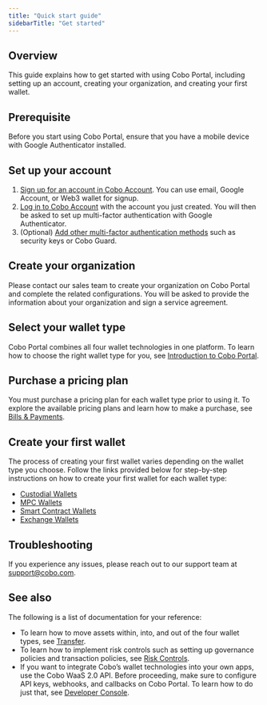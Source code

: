 ```yaml
---
title: "Quick start guide"
sidebarTitle: "Get started"
---
```


## Overview

This guide explains how to get started with using Cobo Portal, including setting up an account, creating your organization, and creating your first wallet.

## Prerequisite

Before you start using Cobo Portal, ensure that you have a mobile device with Google Authenticator installed.

## Set up your account

1. [Sign up for an account in Cobo Account](/cobo-accounts/set-up-cobo-accounts/sign-up-cobo-accounts). You can use email, Google Account, or Web3 wallet for signup.
2. [Log in to Cobo Account](/cobo-accounts/set-up-cobo-accounts/log-into-cobo-accounts) with the account you just created. You will then be asked to set up multi-factor authentication with Google Authenticator.
3. (Optional) [Add other multi-factor authentication methods](/cobo-accounts/set-up-cobo-accounts/2fa-cobo-accounts) such as security keys or Cobo Guard.

## Create your organization

Please contact our sales team to create your organization on Cobo Portal and complete the related configurations. You will be asked to provide the information about your organization and sign a service agreement.

## Select your wallet type

Cobo Portal combines all four wallet technologies in one platform. To learn how to choose the right wallet type for you, see [Introduction to Cobo Portal](/cobo-portal/introduction#an-all-in-one-wallet-platform).

## Purchase a pricing plan

You must purchase a pricing plan for each wallet type prior to using it. To explore the available pricing plans and learn how to make a purchase, see [Bills & Payments](/cobo-portal/bills-and-payments/introduction).

## Create your first wallet

The process of creating your first wallet varies depending on the wallet type you choose. Follow the links provided below for step-by-step instructions on how to create your first wallet for each wallet type:

- [Custodial Wallets](/cobo-portal/wallets/custodial-wallet/set-up-custodial-wallet)
- [MPC Wallets](/cobo-portal/wallets/mpc-wallet/organization-controlled-wallet/set-up/introduction)
- [Smart Contract Wallets](/cobo-portal/wallets/smart-contract-wallet/set-up-smart-contract-wallet/create-a-safe-wallet)
- [Exchange Wallets](/cobo-portal/wallets/exchange-wallet/set-up-exchange-wallet)

## Troubleshooting

If you experience any issues, please reach out to our support team at [support@cobo.com](mailto:support@cobo.com).

## See also

The following is a list of documentation for your reference:

- To learn how to move assets within, into, and out of the four wallet types, see [Transfer](/cobo-portal/transfer/introduction).
- To learn how to implement risk controls such as setting up governance policies and transaction policies, see [Risk Controls](/cobo-portal/risk-controls/introduction).
- If you want to integrate Cobo’s wallet technologies into your own apps, use the Cobo WaaS 2.0 API. Before proceeding, make sure to configure API keys, webhooks, and callbacks on Cobo Portal. To learn how to do just that, see [Developer Console](/cobo-portal/developer-console/introduction).